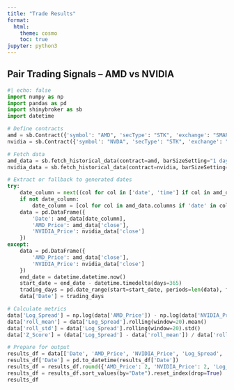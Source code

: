 ```yaml
---
title: "Trade Results"
format:
  html:
    theme: cosmo
    toc: true
jupyter: python3
---
```


## Pair Trading Signals – AMD vs NVIDIA

```python
#| echo: false
import numpy as np
import pandas as pd
import shinybroker as sb
import datetime

# Define contracts
amd = sb.Contract({'symbol': "AMD", 'secType': "STK", 'exchange': "SMART", 'currency': "USD"})
nvidia = sb.Contract({'symbol': "NVDA", 'secType': "STK", 'exchange': "SMART", 'currency': "USD"})

# Fetch data
amd_data = sb.fetch_historical_data(contract=amd, barSizeSetting="1 day", durationStr="1 Y")['hst_dta']
nvidia_data = sb.fetch_historical_data(contract=nvidia, barSizeSetting="1 day", durationStr="1 Y")['hst_dta']

# Extract or fallback to generated dates
try:
    date_column = next((col for col in ['date', 'time'] if col in amd_data.columns), None)
    if not date_column:
        date_column = [col for col in amd_data.columns if 'date' in col.lower() or 'time' in col.lower()][0]
    data = pd.DataFrame({
        'Date': amd_data[date_column],
        'AMD_Price': amd_data['close'],
        'NVIDIA_Price': nvidia_data['close']
    })
except:
    data = pd.DataFrame({
        'AMD_Price': amd_data['close'],
        'NVIDIA_Price': nvidia_data['close']
    })
    end_date = datetime.datetime.now()
    start_date = end_date - datetime.timedelta(days=365)
    trading_days = pd.date_range(start=start_date, periods=len(data), freq='B')
    data['Date'] = trading_days

# Calculate metrics
data['Log_Spread'] = np.log(data['AMD_Price']) - np.log(data['NVIDIA_Price'])
data['roll_mean'] = data['Log_Spread'].rolling(window=20).mean()
data['roll_std'] = data['Log_Spread'].rolling(window=20).std()
data['Z_Score'] = (data['Log_Spread'] - data['roll_mean']) / data['roll_std']

# Prepare for output
results_df = data[['Date', 'AMD_Price', 'NVIDIA_Price', 'Log_Spread', 'Z_Score']].tail(20)
results_df['Date'] = pd.to_datetime(results_df['Date'])
results_df = results_df.round({'AMD_Price': 2, 'NVIDIA_Price': 2, 'Log_Spread': 6, 'Z_Score': 6})
results_df = results_df.sort_values(by="Date").reset_index(drop=True)
results_df
```